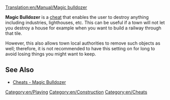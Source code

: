 [[Translation:en/Manual/Magic bulldozer]]

'''Magic Bulldozer''' is a [[en/Manual/Cheats|cheat]] that enables the user to destroy anything including industries, lighthouses, etc. This can be useful if a town will not let you destroy a house for example when you want to build a railway through that tile.

However, this also allows town local authorities to remove such objects as well; therefore, it is not recommended to have this setting on for long to avoid losing things you might want to keep.

== See Also ==
*[[en/Manual/Cheats#Magic_bulldozer|Cheats - Magic Bulldozer]]

[[Category:en/Playing]]
[[Category:en/Construction]]
[[Category:en/Cheats]]